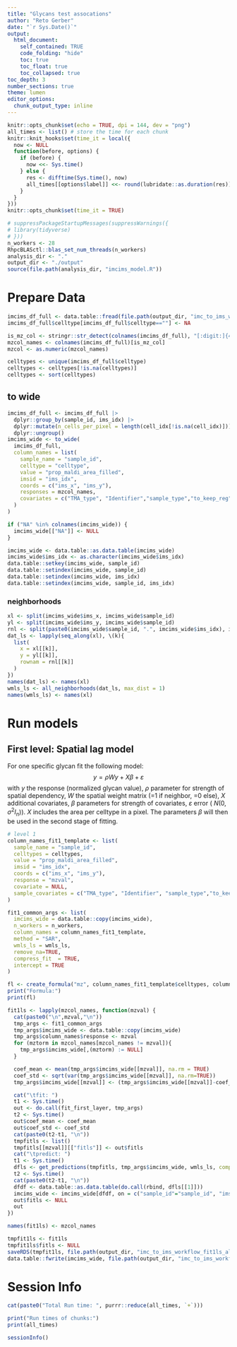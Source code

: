 ```yaml
---
title: "Glycans test assocations"
author: "Reto Gerber"
date: "`r Sys.Date()`"
output: 
  html_document:
    self_contained: TRUE
    code_folding: "hide"
    toc: true
    toc_float: true
    toc_collapsed: true
toc_depth: 3
number_sections: true
theme: lumen
editor_options:
  chunk_output_type: inline
---
```


```r
knitr::opts_chunk$set(echo = TRUE, dpi = 144, dev = "png")
all_times <- list() # store the time for each chunk
knitr::knit_hooks$set(time_it = local({
  now <- NULL
  function(before, options) {
    if (before) {
      now <<- Sys.time()
    } else {
      res <- difftime(Sys.time(), now)
      all_times[[options$label]] <<- round(lubridate::as.duration(res))
    }
  }
}))
knitr::opts_chunk$set(time_it = TRUE)
```

```r
# suppressPackageStartupMessages(suppressWarnings({
# library(tidyverse)
# }))
n_workers <- 28
RhpcBLASctl::blas_set_num_threads(n_workers)
analysis_dir <- "."
output_dir <- "./output"
source(file.path(analysis_dir, "imcims_model.R"))
```



# Prepare Data

```r
imcims_df_full <- data.table::fread(file.path(output_dir, "imc_to_ims_workflow_imcims_combined_full.csv"))
imcims_df_full$celltype[imcims_df_full$celltype==""] <- NA
```

```r
is_mz_col <- stringr::str_detect(colnames(imcims_df_full), "[:digit:]{4}")
mzcol_names <- colnames(imcims_df_full)[is_mz_col]
mzcol <- as.numeric(mzcol_names)
```


```r
celltypes <- unique(imcims_df_full$celltype)
celltypes <- celltypes[!is.na(celltypes)]
celltypes <- sort(celltypes)
```




## to wide

```r
imcims_df_full <- imcims_df_full |>
  dplyr::group_by(sample_id, ims_idx) |>
  dplyr::mutate(n_cells_per_pixel = length(cell_idx[!is.na(cell_idx)])) |>
  dplyr::ungroup()
imcims_wide <- to_wide(
  imcims_df_full,
  column_names = list(
    sample_name = "sample_id",
    celltype = "celltype",
    value = "prop_maldi_area_filled",
    imsid = "ims_idx",
    coords = c("ims_x", "ims_y"),
    responses = mzcol_names,
    covariates = c("TMA_type", "Identifier","sample_type","to_keep_reg")
  )
)

if ("NA" %in% colnames(imcims_wide)) {
  imcims_wide[["NA"]] <- NULL
}
```

```r
imcims_wide <- data.table::as.data.table(imcims_wide)
imcims_wide$ims_idx <- as.character(imcims_wide$ims_idx)
data.table::setkey(imcims_wide, sample_id)
data.table::setindex(imcims_wide, sample_id)
data.table::setindex(imcims_wide, ims_idx)
data.table::setindex(imcims_wide, sample_id, ims_idx)
```




### neighborhoods


```r
xl <- split(imcims_wide$ims_x, imcims_wide$sample_id)
yl <- split(imcims_wide$ims_y, imcims_wide$sample_id)
rnl <- split(paste0(imcims_wide$sample_id, ".", imcims_wide$ims_idx), imcims_wide$sample_id)
dat_ls <- lapply(seq_along(xl), \(k){
  list(
    x = xl[[k]],
    y = yl[[k]],
    rownam = rnl[[k]]
  )
})
names(dat_ls) <- names(xl)
wmls_ls <- all_neighborhoods(dat_ls, max_dist = 1)
names(wmls_ls) <- names(xl)
```







# Run models



## First level: Spatial lag model

For one specific glycan fit the following model:
$$
y=ρWy+Xβ+ε
$$
with $y$ the response (normalized glycan value), $ρ$ parameter for strength of spatial dependency, $W$ the spatial weight matrix (=1 if neighbor, =0 else), $X$ additional covariates, $β$ parameters for strength of covariates, $ε$ error ($~N(0,\sigma^2I_n)$). $X$ includes the area per celltype in a pixel.
The parameters $\beta$ will then be used in the second stage of fitting.


```r
# level 1
column_names_fit1_template <- list(
  sample_name = "sample_id",
  celltypes = celltypes,
  value = "prop_maldi_area_filled",
  imsid = "ims_idx",
  coords = c("ims_x", "ims_y"),
  response = "mzval",
  covariate = NULL,
  sample_covariates = c("TMA_type", "Identifier", "sample_type","to_keep_reg")
)

fit1_common_args <- list(
  imcims_wide = data.table::copy(imcims_wide),
  n_workers = n_workers,
  column_names = column_names_fit1_template,
  method = "SAR",
  wmls_ls = wmls_ls,
  remove_na=TRUE,
  compress_fit  = TRUE,
  intercept = TRUE
)

fl <- create_formula("mz", column_names_fit1_template$celltypes, column_names_fit1_template$covariate, FALSE, intercept = fit1_common_args$intercept)
print("Formula:")
print(fl)

fit1ls <- lapply(mzcol_names, function(mzval) {
  cat(paste0("\n",mzval,"\n"))
  tmp_args <- fit1_common_args
  tmp_args$imcims_wide <- data.table::copy(imcims_wide)
  tmp_args$column_names$response <- mzval
  for (mztorm in mzcol_names[mzcol_names != mzval]){
    tmp_args$imcims_wide[,(mztorm) := NULL]
  }

  coef_mean <- mean(tmp_args$imcims_wide[[mzval]], na.rm = TRUE)
  coef_std <- sqrt(var(tmp_args$imcims_wide[[mzval]], na.rm=TRUE))
  tmp_args$imcims_wide[[mzval]] <- (tmp_args$imcims_wide[[mzval]]-coef_mean)/coef_std

  cat("\tfit: ")
  t1 <- Sys.time()
  out <- do.call(fit_first_layer, tmp_args)
  t2 <- Sys.time()
  out$coef_mean <- coef_mean
  out$coef_std <- coef_std
  cat(paste0(t2-t1, "\n"))
  tmpfitls <- list()
  tmpfitls[[mzval]][["fitls"]] <- out$fitls
  cat("\tpredict: ")
  t1 <- Sys.time()
  dfls <- get_predictions(tmpfitls, tmp_args$imcims_wide, wmls_ls, compress_fit = fit1_common_args$compress_fit)
  t2 <- Sys.time()
  cat(paste0(t2-t1, "\n"))
  dfdf <- data.table::as.data.table(do.call(rbind, dfls[[1]]))
  imcims_wide <- imcims_wide[dfdf, on = c("sample_id"="sample_id", "ims_idx"="ims_idx"), ] 
  out$fitls <- NULL
  out
})

names(fit1ls) <- mzcol_names
```



```r
tmpfit1ls <- fit1ls
tmpfit1ls$fitls <- NULL
saveRDS(tmpfit1ls, file.path(output_dir, "imc_to_ims_workflow_fit1ls_all_mz.rds"))
data.table::fwrite(imcims_wide, file.path(output_dir, "imc_to_ims_workflow_imcims_combined_full_wide.csv"))
```


# Session Info

```r
cat(paste0("Total Run time: ", purrr::reduce(all_times, `+`)))

print("Run times of chunks:")
print(all_times)

sessionInfo()
```
